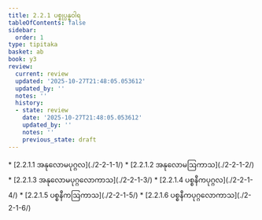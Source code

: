 ```yaml
---
title: 2.2.1 ပစ္စုပ္ပန္နဝါရ
tableOfContents: false
sidebar:
  order: 1
type: tipitaka
basket: ab
book: y3
review:
  current: review
  updated: '2025-10-27T21:48:05.053612'
  updated_by: ''
  notes: ''
  history:
  - state: review
    date: '2025-10-27T21:48:05.053612'
    updated_by: ''
    notes: ''
    previous_state: draft
---
```



<ReviewStatus review={frontmatter.review} showDetails={true} />

<HypothesisAnnotation frontmatter={frontmatter} />

<DynamicBreadcrumb />



<TableOfContents book="y3" section="2.2.1">
* [2.2.1.1 အနုလောမပုဂ္ဂလ](./2-2-1-1/)
* [2.2.1.2 အနုလောမဩကာသ](./2-2-1-2/)
* [2.2.1.3 အနုလောမပုဂ္ဂလောကာသ](./2-2-1-3/)
* [2.2.1.4 ပစ္စနီကပုဂ္ဂလ](./2-2-1-4/)
* [2.2.1.5 ပစ္စနီကဩကာသ](./2-2-1-5/)
* [2.2.1.6 ပစ္စနီကပုဂ္ဂလောကာသ](./2-2-1-6/)
</TableOfContents>